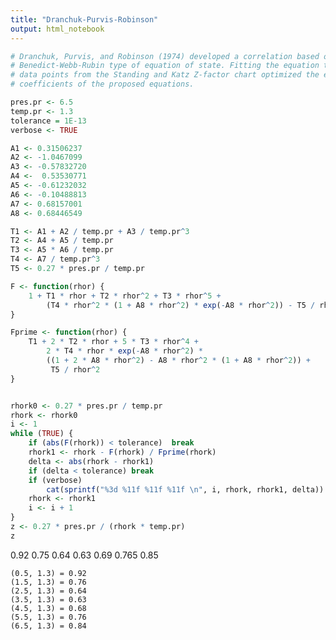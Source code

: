 ```yaml
---
title: "Dranchuk-Purvis-Robinson"
output: html_notebook
---
```


```r
# Dranchuk, Purvis, and Robinson (1974) developed a correlation based on the 
# Benedict-Webb-Rubin type of equation of state. Fitting the equation to 1500 
# data points from the Standing and Katz Z-factor chart optimized the eight 
# coefficients of the proposed equations. 

pres.pr <- 6.5
temp.pr <- 1.3
tolerance = 1E-13
verbose <- TRUE

A1 <- 0.31506237  
A2 <- -1.0467099  
A3 <- -0.57832720 
A4 <-  0.53530771
A5 <- -0.61232032
A6 <- -0.10488813
A7 <- 0.68157001
A8 <- 0.68446549

T1 <- A1 + A2 / temp.pr + A3 / temp.pr^3
T2 <- A4 + A5 / temp.pr
T3 <- A5 * A6 / temp.pr
T4 <- A7 / temp.pr^3
T5 <- 0.27 * pres.pr / temp.pr

F <- function(rhor) {
    1 + T1 * rhor + T2 * rhor^2 + T3 * rhor^5 + 
        (T4 * rhor^2 * (1 + A8 * rhor^2) * exp(-A8 * rhor^2)) - T5 / rhor
}

Fprime <- function(rhor) {
    T1 + 2 * T2 * rhor + 5 * T3 * rhor^4 + 
        2 * T4 * rhor * exp(-A8 * rhor^2) * 
        ((1 + 2 * A8 * rhor^2) - A8 * rhor^2 * (1 + A8 * rhor^2)) +
         T5 / rhor^2
}


rhork0 <- 0.27 * pres.pr / temp.pr
rhork <- rhork0
i <- 1
while (TRUE) {
    if (abs(F(rhork)) < tolerance)  break    
    rhork1 <- rhork - F(rhork) / Fprime(rhork)
    delta <- abs(rhork - rhork1)
    if (delta < tolerance) break
    if (verbose) 
        cat(sprintf("%3d %11f %11f %11f \n", i, rhork, rhork1, delta))
    rhork <- rhork1
    i <- i + 1
}
z <- 0.27 * pres.pr / (rhork * temp.pr)
z

```

0.92
0.75
0.64
0.63
0.69
0.765
0.85





    (0.5, 1.3) = 0.92
    (1.5, 1.3) = 0.76
    (2.5, 1.3) = 0.64
    (3.5, 1.3) = 0.63
    (4.5, 1.3) = 0.68
    (5.5, 1.3) = 0.76
    (6.5, 1.3) = 0.84